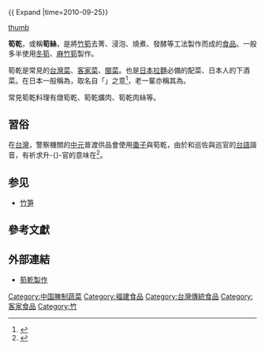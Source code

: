 {{ Expand |time=2010-09-25}}

[[file:Japanese_Hosaki_Menma.jpg|thumb]]

{{Infobox Hokkien name
| title      = 筍乾
| hanji      = 筍乾
| poj        = sún-koaⁿ
| sinbhundzi = 
| hanlo      = 
| tl         = sún-kuann
| bp         = 
| hongim     = 
| hokkienipa = 
| lm         = 
| image      = 
| image_size = 
| caption    = 
}}

'''筍乾'''，或稱'''筍絲'''，是將[[竹筍|竹筍]]去菁、浸泡、燒煮、發酵等工法製作而成的[[食品|食品]]。一般多半使用[[冬筍|冬筍]]、[[麻竹筍|麻竹筍]]製作。

筍乾是常見的[[台灣菜|台灣菜]]、[[客家菜|客家菜]]、[[閩菜|閩菜]]。也是[[日本拉麵|日本拉麵]]必備的配菜、日本人的下酒菜。在日本一般稱為{{nihongo|'''-{麵}-麻／-{麺媽}-'''|'''メンマ'''}}，取名自「{{nihongo|麵上麻竹|麺の上に麻竹}}」之意<ref>{{cite web |url= http://www.asahi.com/komimi/TKY200705160117.html |title= 「麺の上に麻竹」でメンマ　名付け親逝く |publisher= [[朝日新聞|朝日新聞]] |date= 2007-05-16 |access-date= 2009-09-23 |archive-date= 2020-12-08 |archive-url= https://web.archive.org/web/20201208232801/https://www.asahi.com/komimi/TKY200705160117.html |dead-url= no }}</ref>，老一輩亦稱其為{{nihongo|'''支那竹'''|'''シナチク'''}}。

常見筍乾料理有燉筍乾、筍乾爌肉、筍乾肉絲等。

== 習俗 ==
在[[台灣|台灣]]，警察機關的[[中元節|中元]]普渡供品會使用[[棗|棗子]]與筍乾，由於和巡佐與巡官的[[台語|台語]]諧音，有祈求升-{}-官的意味在<ref>{{cite web |url= http://www.libertytimes.com.tw/2009/new/sep/4/today-so2.htm |title= 波麗士選供品 想升巡官拜筍乾 |work= 自由電子報 |date= 2009-09-04 |access-date= 2009-09-18 |archive-date= 2009-09-06 |archive-url= https://web.archive.org/web/20090906133133/http://www.libertytimes.com.tw/2009/new/sep/4/today-so2.htm |dead-url= no }}</ref>。

==参见==
* [[筍|竹笋]]

==參考文獻==
<div class="references-small">
<references />
</div>

==外部連結==
*[https://web.archive.org/web/20160305111033/http://www.cter.edu.tw/edu/materialcontent.asp?sn=1159&materialtitle=%E8%94%AC%E8%8F%9C%E4%B9%BE%E5%8F%8A%E6%B0%B4%E6%9E%9C%E4%B9%BE%E4%B9%8B%E8%A3%BD%E4%BD%9C 筍乾製作]

{{food-stub}}
[[Category:中国腌制蔬菜|Category:中国腌制蔬菜]]
[[Category:福建食品|Category:福建食品]]
[[Category:台灣傳統食品|Category:台灣傳統食品]]
[[Category:客家食品|Category:客家食品]]
[[Category:竹|Category:竹]]